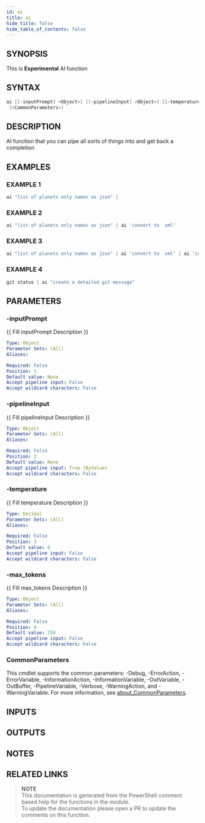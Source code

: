 ```yaml
---
id: ai
title: ai
hide_title: false
hide_table_of_contents: false
---
```


## SYNOPSIS

This is **Experimental** AI function

## SYNTAX

```powershell
ai [[-inputPrompt] <Object>] [[-pipelineInput] <Object>] [[-temperature] <Decimal>] [[-max_tokens] <Object>]
 [<CommonParameters>]
```

## DESCRIPTION

AI function that you can pipe all sorts of things into and get back a completion

## EXAMPLES

### EXAMPLE 1

```powershell
ai "list of planets only names as json" |
```

### EXAMPLE 2

```powershell
ai "list of planets only names as json" | ai 'convert to  xml'
```

### EXAMPLE 3

```powershell
ai "list of planets only names as json" | ai 'convert to  xml' | ai 'convert to  powershell'
```

### EXAMPLE 4

```powershell
git status | ai "create a detailed git message"
```

## PARAMETERS

### -inputPrompt

{{ Fill inputPrompt Description }}

```yaml
Type: Object
Parameter Sets: (All)
Aliases:

Required: False
Position: 1
Default value: None
Accept pipeline input: False
Accept wildcard characters: False
```

### -pipelineInput

{{ Fill pipelineInput Description }}

```yaml
Type: Object
Parameter Sets: (All)
Aliases:

Required: False
Position: 2
Default value: None
Accept pipeline input: True (ByValue)
Accept wildcard characters: False
```

### -temperature

{{ Fill temperature Description }}

```yaml
Type: Decimal
Parameter Sets: (All)
Aliases:

Required: False
Position: 3
Default value: 0
Accept pipeline input: False
Accept wildcard characters: False
```

### -max_tokens

{{ Fill max_tokens Description }}

```yaml
Type: Object
Parameter Sets: (All)
Aliases:

Required: False
Position: 4
Default value: 256
Accept pipeline input: False
Accept wildcard characters: False
```

### CommonParameters

This cmdlet supports the common parameters: -Debug, -ErrorAction, -ErrorVariable, -InformationAction, -InformationVariable, -OutVariable, -OutBuffer, -PipelineVariable, -Verbose, -WarningAction, and -WarningVariable. For more information, see [about_CommonParameters](http://go.microsoft.com/fwlink/?LinkID=113216).

## INPUTS

## OUTPUTS

## NOTES

## RELATED LINKS

> **NOTE**  
> This documentation is generated from the PowerShell comment based help for the functions in the module.  
> To update the documentation please open a PR to update the comments on this function.
